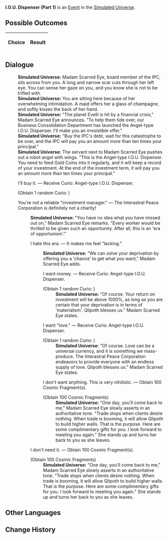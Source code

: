 {{Simulated Universe Event Infobox
|title        = I.O.U. Dispenser (Part 1)
|image        = Random Event Bond.png
|type         =
|appearsIn    = [[Simulated Universe]]
|appearsIn2   = 
|appearsIn3   = 
|requirements =
|prev         = {{tx}}
|next         = {{tx}}
|indexRewards =
|characters   =
}}
'''I.O.U. Dispenser (Part 1)''' is an [[Simulated Universe/Events|Event]] in the [[Simulated Universe]].

==Possible Outcomes==
{| class="article-table"
!Choice
!Result

|}

<!--
==Gameplay Notes==

-->
==Dialogue==
{{Dialogue Start}}
:'''Simulated Universe:''' Madam Scarred Eye, board member of the IPC, sits across from you. A long and narrow scar cuts through her left eye. You can sense her gaze on you, and you know she is not to be trifled with.
:'''Simulated Universe:''' You are sitting here because of her overwhelming intimidation. A maid offers her a glass of champagne, and softly kisses the back of her hand.
:'''Simulated Universe:''' "The planet Evelli is hit by a financial crisis," Madam Scarred Eye announces. "To help them tide over, our Business Consolidation Department has launched the Angel-type I.O.U. Dispenser. I'll make you an irresistible offer."
:'''Simulated Universe:''' "Buy the IPC's debt, wait for this catastrophe to be over, and the IPC will pay you an amount more than ten times your principal."
:'''Simulated Universe:''' The servant next to Madam Scarred Eye pushes out a robot angel with wings. "This is the Angel-type I.O.U. Dispenser. You need to feed Gold Coins into it regularly, and it will keep a record of your investment. At the end of the investment term, it will pay you an amount more than ten times your principal."
:{{DIcon|Star}} I'll buy it. &mdash; Receive Curio: Angel-type I.O.U. Dispenser.
:;(Obtain 1 random Curio<nowiki>:</nowiki> {{Item|Angel-type I.O.U. Dispenser|20|type=Curio|link=Simulated_Universe/Curio#Angel-type_I.O.U._Dispenser}})
:{{DIcon|Star}} You're not a reliable "investment manager." &mdash; The Interastral Peace Corporation is definitely not a charity!
::'''Simulated Universe:''' "You have no idea what you have missed out on," Madam Scarred Eye remarks. "Every worker would be thrilled to be given such an opportunity. After all, this is an 'era of opportunism'."
::{{DIcon|Star}} I hate this era. &mdash; It makes me feel "lacking."
:::'''Simulated Universe:''' "We can solve your deprivation by offering you a 'chance' to get what you want," Madam Scarred Eye adds.
:::{{DIcon|Star}} I want money. &mdash; Receive Curio: Angel-type I.O.U. Dispenser.
:::;(Obtain 1 random Curio<nowiki>:</nowiki> {{Item|Angel-type I.O.U. Dispenser|20|type=Curio|link=Simulated_Universe/Curio#Angel-type_I.O.U._Dispenser}})
::::'''Simulated Universe:''' "Of course. Your return on investment will be above 1000%, as long as you are certain that your deprivation is in terms of 'materialism'. Qlipoth blesses us." Madam Scarred Eye states.
:::{{DIcon|Star}} I want "love." &mdash; Receive Curio: Angel-type I.O.U. Dispenser.
:::;(Obtain 1 random Curio<nowiki>:</nowiki> {{Item|Angel-type I.O.U. Dispenser|20|type=Curio|link=Simulated_Universe/Curio#Angel-type_I.O.U._Dispenser}})
::::'''Simulated Universe:''' "Of course. Love can be a universal currency, and it is something we mass-produce. The Interastral Peace Corporation endeavors to provide everyone with an endless supply of love. Qlipoth blesses us." Madam Scarred Eye states.
:::{{DIcon|Star}} I don't want anything. This is very nihilistic. &mdash; Obtain 100 Cosmic Fragment(s).
:::;(Obtain 100 Cosmic Fragments)
::::'''Simulated Universe:''' "One day, you'll come back to me," Madam Scarred Eye slowly asserts in an authoritative tone. "Trade stops when clients desire nothing. When trade is booming, it will allow Qlipoth to build higher walls. That is the purpose. Here are some complimentary gifts for you. I look forward to meeting you again." She stands up and turns her back to you as she leaves.
::{{DIcon|Star}} I don't need it. &mdash; Obtain 100 Cosmic Fragment(s).
::;(Obtain 100 Cosmic Fragments)
:::'''Simulated Universe:''' "One day, you'll come back to me," Madam Scarred Eye slowly asserts in an authoritative tone. "Trade stops when clients desire nothing. When trade is booming, it will allow Qlipoth to build higher walls. That is the purpose. Here are some complimentary gifts for you. I look forward to meeting you again." She stands up and turns her back to you as she leaves.
{{Dialogue End}}

==Other Languages==
{{Other Languages
|zhs   = 谢债发行机（其一）
|zht   = 謝債發行機（其一）
|ja    = 謝債発行機（その1）
|ko    = 사채발행기 (1)
|es    = Dispensador de deuda (I)
|fr    = Accumulateur de dettes (partie 1)
|ru    = Распределитель займов I
|th    = I.O.U. Dispenser (1)
|vi    = Máy Nhắc Nợ 1
|de    = Schuldscheinspender (Teil 1)
|id    = I.O.U. Dispenser (1)
|pt    = Dispensador de Promissórias (Parte 1)
}}

==Change History==
{{Change History|1.0}}
